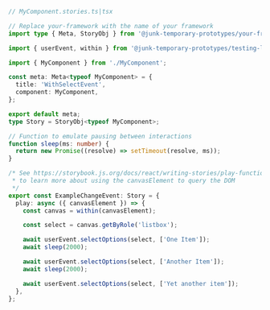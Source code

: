 ```ts
// MyComponent.stories.ts|tsx

// Replace your-framework with the name of your framework
import type { Meta, StoryObj } from '@junk-temporary-prototypes/your-framework';

import { userEvent, within } from '@junk-temporary-prototypes/testing-library';

import { MyComponent } from './MyComponent';

const meta: Meta<typeof MyComponent> = {
  title: 'WithSelectEvent',
  component: MyComponent,
};

export default meta;
type Story = StoryObj<typeof MyComponent>;

// Function to emulate pausing between interactions
function sleep(ms: number) {
  return new Promise((resolve) => setTimeout(resolve, ms));
}

/* See https://storybook.js.org/docs/react/writing-stories/play-function#working-with-the-canvas
 * to learn more about using the canvasElement to query the DOM
 */
export const ExampleChangeEvent: Story = {
  play: async ({ canvasElement }) => {
    const canvas = within(canvasElement);

    const select = canvas.getByRole('listbox');

    await userEvent.selectOptions(select, ['One Item']);
    await sleep(2000);

    await userEvent.selectOptions(select, ['Another Item']);
    await sleep(2000);

    await userEvent.selectOptions(select, ['Yet another item']);
  },
};
```
